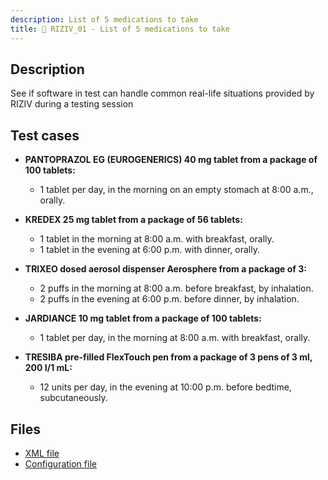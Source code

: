```yaml
---
description: List of 5 medications to take
title: 💊 RIZIV_01 - List of 5 medications to take
---
```


## Description

See if software in test can handle common real-life situations provided by RIZIV during a testing session

## Test cases

- **PANTOPRAZOL EG (EUROGENERICS) 40 mg tablet from a package of 100 tablets:**
  - 1 tablet per day, in the morning on an empty stomach at 8:00 a.m., orally.

- **KREDEX 25 mg tablet from a package of 56 tablets:**
  - 1 tablet in the morning at 8:00 a.m. with breakfast, orally.
  - 1 tablet in the evening at 6:00 p.m. with dinner, orally.

- **TRIXEO dosed aerosol dispenser Aerosphere from a package of 3:**
  - 2 puffs in the morning at 8:00 a.m. before breakfast, by inhalation.
  - 2 puffs in the evening at 6:00 p.m. before dinner, by inhalation.

- **JARDIANCE 10 mg tablet from a package of 100 tablets:**
  - 1 tablet per day, in the morning at 8:00 a.m. with breakfast, orally.

- **TRESIBA pre-filled FlexTouch pen from a package of 3 pens of 3 ml, 200 I/1 mL:**
  - 12 units per day, in the evening at 10:00 p.m. before bedtime, subcutaneously.

## Files

- [XML file](https://github.com/smals-jy/KMEHR-tests/blob/main/output/ms/RIZIV_01.xml)
- [Configuration file](https://github.com/smals-jy/KMEHR-tests/blob/main/configurations/ms/RIZIV_01.ts)
